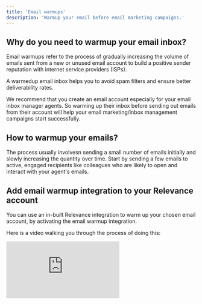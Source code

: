 ```yaml
---
title: 'Email warmups'
description: 'Warmup your email before email marketing campaigns.'
---
```


## Why do you need to warmup your email inbox?

Email warmups refer to the process of gradually increasing the volume of emails sent from a new or unused email account to build a positive sender reputation with internet service providers (ISPs).

A warmedup email inbox helps you to avoid spam filters and ensure better deliverability rates.

We recommend that you create an email account especially for your email inbox manager agents. So warming up their inbox before sending out emails from their account will help your email marketing/inbox management campaigns start successfully.

## How to warmup your emails?

The process usually involvesn sending a small number of emails initially and slowly increasing the quantity over time. Start by sending a few emails to active, engaged recipients like colleagues who are likely to open and interact with your agent's emails.

## Add email warmup integration to your Relevance account

You can use an in-built Relevance integration to warm up your chosen email account, by activating the email warmup integration.

Here is a video walking you through the process of doing this:

<div style={{ width: '100%', textAlign: 'center' }}>
  <div
    style={{
      width: '100%',
      position: 'relative',
      paddingTop: '56.25%',
    }}
  >
    <iframe
      src="https://www.loom.com/embed/2c3c4b81b80f45459ef46eb83e2562c2?sid=09ec87fd-5e2c-4a8c-bf27-ce43bae2c38a"
      frameBorder="0"
      scrolling="no"
      style={{
        position: 'absolute',
        top: 0,
        left: 0,
        width: '100%',
        height: '100%',
        border: '3px solid #5E43CE',
        borderRadius: '10px',
      }}
    />
  </div>
  <p style={{ marginTop: '8px', fontSize: '14px', color: '#5E43CE' }}>
    This is one of our flagship agent templates, BDR Bosh (enterprise only).
  </p>
</div>

Step-by-step-process:

1. On the "Integrations" page.
2. Click on the "Google (Gmail, calendar & API)" integration.
3. Click on the 3 dot menu next to the email you want to warm up, then click on "Email Warmup Settings".
   - Sender name: This is who all your email warmup emails are going to come from. This could be your name, or just be a name you use to be able to classify the email warmup emails in your inbox.
   - App password, get it from the documentation link. When you click on that, make sure you’re in the right account first. Setup 2fa. Create and manage app passwords. Create a new password, call it Email Warmup. Copy paste the app password.
 4. Click on 3 dots next to your email account, and click on "Email warmup settings" again. 
 
 You will now see basic statistics on how your email warmup is going.

 <Frame>
    <img src="/images/email-warmup-stats.png" />
</Frame>

 You can start and stop your email warmups at any time.